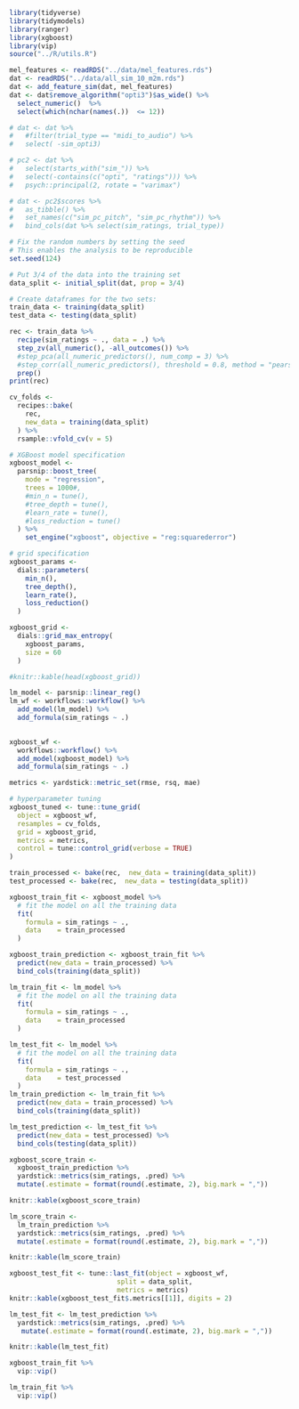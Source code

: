 


```r

library(tidyverse)
library(tidymodels)
library(ranger)
library(xgboost)
library(vip)
source("../R/utils.R")

```



```r
mel_features <- readRDS("../data/mel_features.rds")
dat <- readRDS("../data/all_sim_10_m2m.rds") 
dat <- add_feature_sim(dat, mel_features)
dat <- dat$remove_algorithm("opti3")$as_wide() %>% 
  select_numeric()  %>% 
  select(which(nchar(names(.))  <= 12))

# dat <- dat %>% 
#   #filter(trial_type == "midi_to_audio") %>% 
#   select( -sim_opti3)

# pc2 <- dat %>% 
#   select(starts_with("sim_")) %>% 
#   select(-contains(c("opti", "ratings"))) %>% 
#   psych::principal(2, rotate = "varimax")

# dat <- pc2$scores %>% 
#   as_tibble() %>% 
#   set_names(c("sim_pc_pitch", "sim_pc_rhythm")) %>% 
#   bind_cols(dat %>% select(sim_ratings, trial_type))
```



```r

# Fix the random numbers by setting the seed 
# This enables the analysis to be reproducible 
set.seed(124)

# Put 3/4 of the data into the training set 
data_split <- initial_split(dat, prop = 3/4)

# Create dataframes for the two sets:
train_data <- training(data_split) 
test_data <- testing(data_split)

```


```r


rec <- train_data %>% 
  recipe(sim_ratings ~ ., data = .) %>%
  step_zv(all_numeric(), -all_outcomes()) %>%
  #step_pca(all_numeric_predictors(), num_comp = 3) %>% 
  #step_corr(all_numeric_predictors(), threshold = 0.8, method = "pearson")  %>%
  prep()
print(rec)
```



```r

cv_folds <- 
  recipes::bake(
    rec, 
    new_data = training(data_split)
  ) %>%  
  rsample::vfold_cv(v = 5)


```



```r

# XGBoost model specification
xgboost_model <- 
  parsnip::boost_tree(
    mode = "regression",
    trees = 1000#,
    #min_n = tune(),
    #tree_depth = tune(),
    #learn_rate = tune(),
    #loss_reduction = tune()
  ) %>%
    set_engine("xgboost", objective = "reg:squarederror")

```



```r

# grid specification
xgboost_params <- 
  dials::parameters(
    min_n(),
    tree_depth(),
    learn_rate(),
    loss_reduction()
  )


```



```r

xgboost_grid <- 
  dials::grid_max_entropy(
    xgboost_params, 
    size = 60
  )

#knitr::kable(head(xgboost_grid))

```

```r
lm_model <- parsnip::linear_reg()
lm_wf <- workflows::workflow() %>% 
  add_model(lm_model) %>% 
  add_formula(sim_ratings ~ .)
  
```


```r


xgboost_wf <- 
  workflows::workflow() %>%
  add_model(xgboost_model) %>% 
  add_formula(sim_ratings ~ .)

```


```r

metrics <- yardstick::metric_set(rmse, rsq, mae)

# hyperparameter tuning
xgboost_tuned <- tune::tune_grid(
  object = xgboost_wf,
  resamples = cv_folds,
  grid = xgboost_grid,
  metrics = metrics,
  control = tune::control_grid(verbose = TRUE)
)


```


```r

train_processed <- bake(rec,  new_data = training(data_split))
test_processed <- bake(rec,  new_data = testing(data_split))

xgboost_train_fit <- xgboost_model %>%
  # fit the model on all the training data
  fit(
    formula = sim_ratings ~ ., 
    data    = train_processed
  ) 

xgboost_train_prediction <- xgboost_train_fit %>%
  predict(new_data = train_processed) %>%
  bind_cols(training(data_split))

lm_train_fit <- lm_model %>%
  # fit the model on all the training data
  fit(
    formula = sim_ratings ~ ., 
    data    = train_processed
  ) 

lm_test_fit <- lm_model %>%
  # fit the model on all the training data
  fit(
    formula = sim_ratings ~ ., 
    data    = test_processed
  ) 
lm_train_prediction <- lm_train_fit %>%
  predict(new_data = train_processed) %>%
  bind_cols(training(data_split))

lm_test_prediction <- lm_test_fit %>%
  predict(new_data = test_processed) %>%
  bind_cols(testing(data_split))

```


```r

xgboost_score_train <- 
  xgboost_train_prediction %>%
  yardstick::metrics(sim_ratings, .pred) %>%
  mutate(.estimate = format(round(.estimate, 2), big.mark = ","))

knitr::kable(xgboost_score_train)

```

```r

lm_score_train <- 
  lm_train_prediction %>%
  yardstick::metrics(sim_ratings, .pred) %>%
  mutate(.estimate = format(round(.estimate, 2), big.mark = ","))

knitr::kable(lm_score_train)

```

```r

xgboost_test_fit <- tune::last_fit(object = xgboost_wf, 
                           split = data_split, 
                           metrics = metrics) 
knitr::kable(xgboost_test_fit$.metrics[[1]], digits = 2)

```

```r

lm_test_fit <- lm_test_prediction %>% 
  yardstick::metrics(sim_ratings, .pred) %>% 
   mutate(.estimate = format(round(.estimate, 2), big.mark = ","))

knitr::kable(lm_test_fit)

```


```r

xgboost_train_fit %>% 
  vip::vip()

```



```r

lm_train_fit %>% 
  vip::vip()

```

